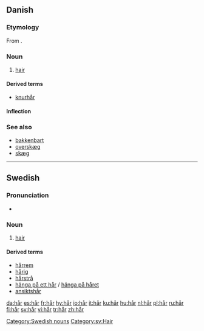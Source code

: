 {{also|har|här|hár|hær}}
==Danish==

===Etymology===

From {{etyl|non|da}} {{term|hár|lang=non}}.

===Noun===
{{da-noun|et}}

# [[hair]]

====Derived terms====
* [[knurhår]] {{n}}

====Inflection====
{{da-noun-infl|et}}

===See also===
* [[bakkenbart]] {{c}}
* [[overskæg]] {{n}}
* [[skæg]] {{n}}

----

==Swedish==

===Pronunciation===
* {{audio|Sv-hår.ogg|audio}}

===Noun===
{{sv-noun-n-zero}}

# [[hair]]

====Derived terms====
* [[hårrem]]
* [[hårig]]
* [[hårstrå]]
* [[hänga på ett hår]] / [[hänga på håret]]
* [[ansiktshår]]

[[Category:Swedish nouns]]
[[Category:sv:Hair]]

[[da:hår]]
[[es:hår]]
[[fr:hår]]
[[hy:hår]]
[[io:hår]]
[[it:hår]]
[[ku:hår]]
[[hu:hår]]
[[nl:hår]]
[[pl:hår]]
[[ru:hår]]
[[fi:hår]]
[[sv:hår]]
[[vi:hår]]
[[tr:hår]]
[[zh:hår]]